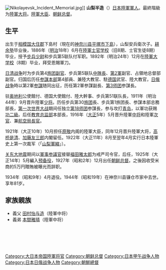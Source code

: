 {{Infobox Military Person
|name         = 山梨 半造
| nickname=
| image = Yamanashi Hanzo.jpg
| width = 150px 
| caption = Hanzo Yamanashi
| nationality = 
| ethnicity = 
| birth_date= 1864年4月6日
| birth_place = {{flagicon image|Flag of the Tokugawa Shogunate.svg}} [[江戶幕府|江戶幕府]][[相模国|相模国]][[大住郡|大住郡]]下島村
| death_date = {{death date and age|1944|7|2|1864|4|6}}
| death_place = {{JPN-EMP}}[[神奈川县|神奈川县]][[镰仓市|镰仓市]]
|allegiance   = {{flagicon|JPN}} [[大日本帝国|大日本帝国]]
|branch       = [[File:War_flag_of_the_Imperial_Japanese_Army.svg|25px]] [[大日本帝国陸軍|大日本帝国陸軍]]
|serviceyears = 1886年 - 1925年
|rank         = [[陆军大将|陆军大将]]
|commands     = 
|battles      = [[第二次世界大戰|第二次世界大戰]]
|awards       = [[功二級|功二級]]
}}
[[File:Nikolayevsk_Incident_Memorial.jpg|thumb]]]]
'''山梨半造'''（{{bd|1864年|4月6日|1944年|7月2日}}）[[大日本帝国陸軍|日本陸軍]][[軍人|軍人]]。最終階級为[[陸軍大将|陸軍大将]]。[[陸軍大臣|陸軍大臣]]、[[朝鲜总督|朝鲜总督]]。

== 生平 ==
出生于[[相模国|相模国]][[大住郡|大住郡]]下島村（現在的[[神奈川县|神奈川县]][[平塚市|平塚市]][[下島_(平塚市)|下島]]），山梨安兵衛次子。[[耕余塾|耕余塾]]毕业後，1886年（[[明治|明治]]18年）6月在[[陸軍士官学校_(日本)|陸軍士官学校]]（旧8期、士官生徒8期）毕业，授予[[步兵|步兵]][[少尉|少尉]]和步兵第5联队付军职。1892年（明治24年）12月在[[陸軍大学校|陸軍大学校]]（8期）毕业，拜受恩賜軍刀。

[[日清战争|日清战争]]时为步兵第4[[旅团|旅团]][[副官|副官]]、步兵第5联队[[中隊|中隊長]]、[[第2軍_(日本陸軍)|第2軍]]副官、占領地总督部副官。归国后历任[[参謀本部_(日本)|参謀本部]]第4部員、兼陸大教官、駐[[德国|德国]]武官、陸大教官，[[日俄战争|日俄战争]]時以第2軍[[参謀|参謀]]随同出征，历任第2軍参謀副長、[[第3师团|第3师团]]参謀長。

驻[[奥地利|奥地利]]公使館付、德国大使館付、陸大幹事、步兵第51联队長，1911年（明治44年）9月晋升陸軍[[少将|少将]]。历任步兵第30[[旅团|旅团]]長、步兵第1旅团長、参謀本部总務部長，[[第一次世界大战|第一次世界大战]]期间任独立[[第18师团|第18师团]]参謀長，参与攻打[[青岛|青岛]]，以軍功获赐[[功二級|功二級]]。后任[[教育总监部|教育总监部]]本部長，1916年（[[大正|大正]]5年）5月晋升陸軍[[中将|中将]]和陸軍[[次官|次官]]、兼[[陸軍航空本部|航空局長官]]。

1921年（大正10年）10月担任[[原敬|原敬]]内阁的陸軍大臣，同年12月晋升陸軍大将，[[高桥是清|高桥是清]]、[[加藤友三郎|加藤友三郎]]内閣留任。1922年（大正11年）8月至翌年4月实行日本陸軍史上第一次裁军（「[[山梨軍縮|山梨軍縮]]」）。

[[关东大地震|关东大地震]]期间以[[軍事参議官|軍事参議官]]接替[[福田雅太郎|福田雅太郎]]为戒严司令官，后任{{link-ja|東京警備司令官|東京警備司令部}}，1925年（大正14年）5月編入[[预备役|预备役]]，1927年（昭和2年）12月出任[[朝鲜总督府|朝鲜总督]]。之後因收受米商的5万円贈賄被曝光而辞职。

1934年（昭和9年）4月退役。1944年（昭和19年）在神奈川县镰仓市家中去世。享年81岁。

==家族親族==
* 義父 [[田村怡与造|田村怡与造]]（陸軍中将）
* 義弟 [[本間雅晴|本間雅晴]]（陸軍中将）

{{Start box}}
{{S-off}}
  {{Succession box
    | title  = [[陸軍大臣|陸軍大臣]]
    | years  = 第27 - 29代：1921年6月9日 - 1923年9月2日
    | before = [[田中義一|田中義一]]
    | after  = 田中義一
  }}
  {{Succession box
    | title  = [[朝鲜总督府|朝鲜总督]]
    | years  = 第5代：1927年12月10日 - 1929年8月17日
    | before = [[宇垣一成|宇垣一成]]
    | after  = [[斋藤实|斋藤实]]
  }}
{{S-mil}}
  {{Succession box
    | title  = {{link-ja|关东戒严司令官|関東戒厳司令部}}
    | years  = 第2代：1923年9月20日 - 同11月16日
    | before = [[福田雅太郎|福田雅太郎]]
    | after  = 廃止
  }}
  {{Succession box
    | title  = {{link-ja|東京警備司令官|東京警備司令部}}
    | years  = 初代：1923年11月16日 - 1924年8月20日
    | before = 新設
    | after  = [[菊池慎之助|菊池慎之助]]
  }}
{{End box}}

{{朝鲜总督}}
{{陸軍大臣}}
{{日本陸軍大將}}
{{Authority control}}
{{DEFAULTSORT:Yamanashi Hanzō}}
[[Category:大日本帝国陸軍将官|Category:大日本帝国陸軍将官]]
[[Category:朝鲜总督|Category:朝鲜总督]]
[[Category:日本甲午战争人物|Category:日本甲午战争人物]]
[[Category:日本日俄战争人物|Category:日本日俄战争人物]]
[[Category:朝鮮總督|Category:朝鮮總督]]